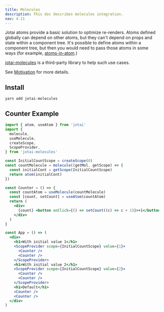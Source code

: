 ```yaml
---
title: Molecules
description: This doc describes molecules integration.
nav: 4.11
---
```


Jotai atoms provide a basic solution to optimize re-renders.
Atoms defined globally can depend on other atoms,
but they can't depend on props and state within a component tree.
It's possible to define atoms within a component tree,
but then you would need to pass those atoms in some ways
(for example, [atoms-in-atom](../guides/atoms-in-atom.mdx).)

[jotai-molecules](https://github.com/saasquatch/jotai-molecules) is
a third-party library to help such use cases.

See [Motivation](https://github.com/saasquatch/jotai-molecules#motivation) for more details.

## Install

```
yarn add jotai-molecules
```

## Counter Example

```jsx
import { atom, useAtom } from 'jotai'
import {
  molecule,
  useMolecule,
  createScope,
  ScopeProvider,
} from 'jotai-molecules'

const InitialCountScope = createScope(0)
const countMolecule = molecule((getMol, getScope) => {
  const initialCont = getScope(InitialCountScope)
  return atom(initialCont)
})

const Counter = () => {
  const countAtom = useMolecule(countMolecule)
  const [count, setCount] = useAtom(countAtom)
  return (
    <div>
      {count} <button onClick={() => setCount((c) => c + 1)}>+1</button>
    </div>
  )
}

const App = () => (
  <div>
    <h1>With initial value 1</h1>
    <ScopeProvider scope={InitialCountScope} value={1}>
      <Counter />
      <Counter />
    </ScopeProvider>
    <h1>With initial value 2</h1>
    <ScopeProvider scope={InitialCountScope} value={2}>
      <Counter />
      <Counter />
    </ScopeProvider>
    <h1>Default</h1>
    <Counter />
    <Counter />
  </div>
)
```

<CodeSandbox id="6dvlzf" />
